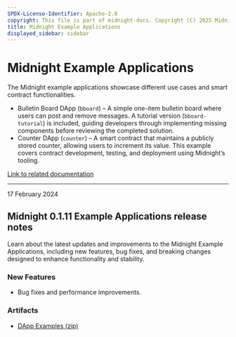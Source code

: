 ```yaml
---
SPDX-License-Identifier: Apache-2.0
copyright: This file is part of midnight-docs. Copyright (C) 2025 Midnight Foundation. Licensed under the Apache License, Version 2.0 (the "License"); You may not use this file except in compliance with the License. You may obtain a copy of the License at http://www.apache.org/licenses/LICENSE-2.0 Unless required by applicable law or agreed to in writing, software distributed under the License is distributed on an "AS IS" BASIS, WITHOUT WARRANTIES OR CONDITIONS OF ANY KIND, either express or implied. See the License for the specific language governing permissions and limitations under the License.
title: Midnight Example Applications
displayed_sidebar: sidebar
---
```


# Midnight Example Applications

The Midnight example applications showcase different use cases and smart contract functionalities.

- Bulletin Board DApp (`bboard`) – A simple one-item bulletin board where users can post and remove messages. A tutorial version (`bboard-tutorial`) is included, guiding developers through implementing missing components before reviewing the completed solution.
- Counter DApp (`counter`) – A smart contract that maintains a publicly stored counter, allowing users to increment its value. This example covers contract development, testing, and deployment using Midnight’s tooling.

[Link to related documentation](../../develop/)


---

<div 
  style={{
    marginTop: '0',
    fontSize: '1rem',
    fontWeight: 'normal',
    marginBottom: '0.5rem'
  }}
>
  17 February 2024
</div>

## Midnight 0.1.11 Example Applications release notes

Learn about the latest updates and improvements to the Midnight Example Applications, including new features, bug fixes, and breaking changes designed to enhance functionality and stability.

### New Features

- Bug fixes and performance improvements.

### Artifacts

- [DApp Examples (zip)](https://raw.githubusercontent.com/midnight-ntwrk/releases/gh-pages/artifacts/examples/midnight-examples-0.1.11.zip)
